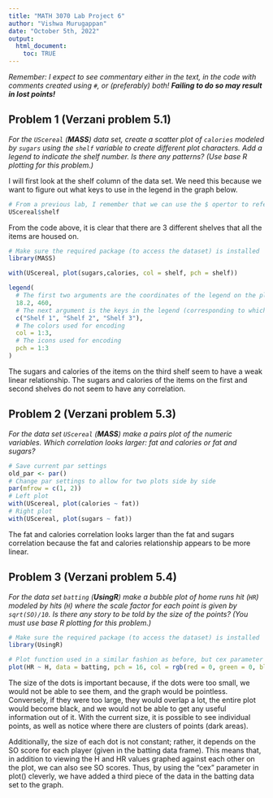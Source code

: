 ```yaml
---
title: "MATH 3070 Lab Project 6"
author: "Vishwa Murugappan"
date: "October 5th, 2022"
output:
  html_document:
    toc: TRUE
---
```


*Remember: I expect to see commentary either in the text, in the code with comments created using `#`, or (preferably) both! **Failing to do so may result in lost points!***

## Problem 1 (Verzani problem 5.1)

*For the `UScereal` (**MASS**) data set, create a scatter plot of `calories` modeled by `sugars` using the `shelf` variable to create different plot characters. Add a legend to indicate the shelf number. Is there any patterns? (Use base R plotting for this problem.)*

I will first look at the shelf column of the data set. We need this because we want to figure out what keys to use in the legend in the graph below.

```r
# From a previous lab, I remember that we can use the $ opertor to reference a single column in a data frame
UScereal$shelf

```

From the code above, it is clear that there are 3 different shelves that all the items are housed on.

```r
# Make sure the required package (to access the dataset) is installed
library(MASS)

with(UScereal, plot(sugars,calories, col = shelf, pch = shelf))

legend(
  # The first two arguments are the coordinates of the legend on the plot
  18.2, 460,
  # The next argument is the keys in the legend (corresponding to which shelf each item is located on)
  c("Shelf 1", "Shelf 2", "Shelf 3"),
  # The colors used for encoding
  col = 1:3,
  # The icons used for encoding
  pch = 1:3
)
```

The sugars and calories of the items on the third shelf seem to have a weak linear relationship. The sugars and calories of the items on the first and second shelves do not seem to have any correlation.

## Problem 2 (Verzani problem 5.3)

*For the data set `UScereal` (**MASS**) make a pairs plot of the numeric variables. Which correlation looks larger: fat and calories or fat and sugars?*

```r
# Save current par settings
old_par <- par()
# Change par settings to allow for two plots side by side
par(mfrow = c(1, 2))
# Left plot
with(UScereal, plot(calories ~ fat))
# Right plot
with(UScereal, plot(sugars ~ fat))
```

The fat and calories correlation looks larger than the fat and sugars correlation because the fat and calories relationship appears to be more linear.

## Problem 3 (Verzani problem 5.4)

*For the data set `batting` (**UsingR**) make a bubble plot of home runs hit (`HR`) modeled by hits (`H`) where the scale factor for each point is given by `sqrt(SO)/10`. Is there any story to be told by the size of the points? (You must use base R plotting for this problem.)*

```r
# Make sure the required package (to access the dataset) is installed
library(UsingR)

# Plot function used in a similar fashion as before, but cex parameter allows me to control the dot size
plot(HR ~ H, data = batting, pch = 16, col = rgb(red = 0, green = 0, blue = 0, alpha = 0.33), cex = sqrt(SO)/10)
```

The size of the dots is important because, if the dots were too small, we would not be able to see them, and the graph would be pointless. Conversely, if they were too large, they would overlap a lot, the entire plot would become black, and we would not be able to get any useful information out of it. With the current size, it is possible to see individual points, as well as notice where there are clusters of points (dark areas).

Additionally, the size of each dot is not constant; rather, it depends on the SO score for each player (given in the batting data frame). This means that, in addition to viewing the H and HR values graphed against each other on the plot, we can also see SO scores. Thus, by using the "cex" parameter in plot() cleverly, we have added a third piece of the data in the batting data set to the graph.
